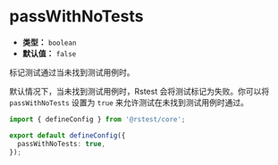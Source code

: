 # passWithNoTests

- **类型：** `boolean`
- **默认值：** `false`

标记测试通过当未找到测试用例时。

默认情况下，当未找到测试用例时，Rstest 会将测试标记为失败。你可以将 `passWithNoTests` 设置为 `true` 来允许测试在未找到测试用例时通过。

```ts title="rstest.config.ts"
import { defineConfig } from '@rstest/core';

export default defineConfig({
  passWithNoTests: true,
});
```
